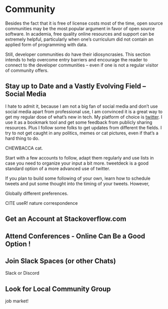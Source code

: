 # Community

Besides the fact that it is free of license costs most of the time, open source communities may be the most popular argument in favor of open source software. In academia, free quality online resources and support can be extremely helpful, particularly when one's curriculum did not contain an applied form of programming with data. 

Still, developer communities do have their idiosyncrasies. This section intends to help overcome entry barriers and encourage the reader to connect to the developer communities -- even if one is not a regular visitor of community offers. 

## Stay up to Date and a Vastly Evolving Field -- Social Media

I hate to admit it, because I am not a big fan of social media and don't use social media apart from professional use, I am convinced it is a great way to get my regular dose of what's new in tech. My platform of choice is [twitter](https://twitter.com/whatsgoodio). I use it as a bookmark tool and get some feedback from publicly sharing resources. Plus I follow some folks to get updates from different the fields. I try to not get caught in any politics, memes or cat pictures, even if that's a hard thing to do. 

CHEWBACCA cat. 

Start with a few accounts to follow, adapt them regularly and use lists in case you need to organize your input a bit more. tweetdeck is a good standard option of a more advanced use of twitter. 

If you plan to build some following of your own, learn how to schedule tweets and put some thought into the timing of your tweets. However, 

Globally different preferences. 

CITE useR! nature correspondence


## Get an Account at Stackoverflow.com


## Attend Conferences - Online Can Be a Good Option !


## Join Slack Spaces (or other Chats) 

Slack or Discord

## Look for Local Community Group

job market!



